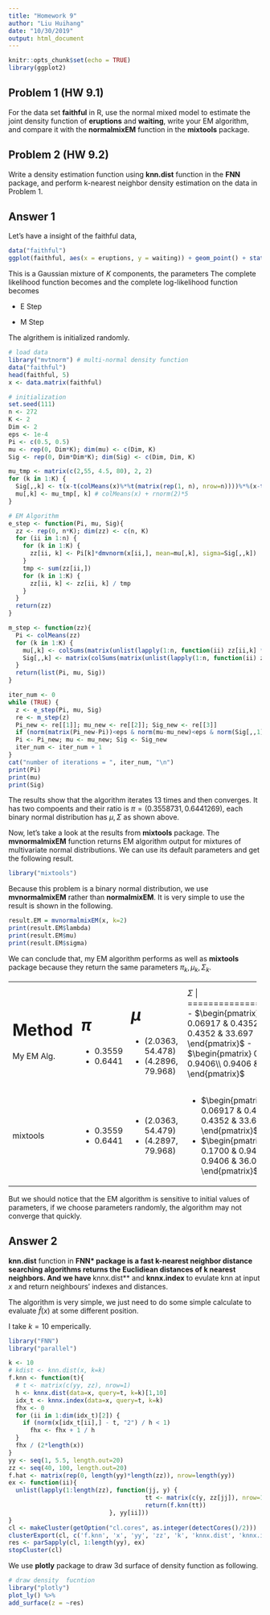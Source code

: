 ```yaml
---
title: "Homework 9"
author: "Liu Huihang"
date: "10/30/2019"
output: html_document
---
```


```r
knitr::opts_chunk$set(echo = TRUE)
library(ggplot2)
```

## Problem 1 (HW 9.1)
For the data set **faithful** in R, use the normal mixed model to estimate the joint density function of **eruptions** and **waiting**, write your EM algorithm, and compare it with the **normalmixEM** function in the **mixtools** package.


## Problem 2 (HW 9.2)

Write a density estimation function using **knn.dist** function in the **FNN** package, and perform k-nearest neighbor density estimation on the data in Problem 1.


## Answer 1

Let's have a insight of the faithful data,
```r
data("faithful")
ggplot(faithful, aes(x = eruptions, y = waiting)) + geom_point() + stat_density2d()
```

This is a Gaussian mixture of $K$ components, 
\begin{equation}
  p(x|\Psi) = \sum_{k=1}^{K} \pi_k \phi(x|\mu_k, \sigma_k), 
\end{equation}
the parameters
\begin{equation}
  \Psi = \left\{ (\pi_1, \mu_1, \Sigma_1),\dots (\pi_K, \mu_K, \Sigma_K) \right\}
\end{equation}
The complete likelihood function becomes
\begin{equation}
  L(\Psi) = \prod_{i=1}^n \prod_{k=1}^K  \left[ \pi_k\cdot \phi(x_i| \mu_k,\Sigma_k)\right]^{z_k}
\end{equation}
and the complete log-likelihood function becomes
\begin{equation}
  \begin{split}
    ln(L) 
    & = \sum_{i=1}^n \sum_{k=1}^K z_k \left[ ln(\pi_k) + ln\phi(x_i| \mu_k,\Sigma_k)\right] \\
    & = \sum_{i=1}^n \sum_{k=1}^K z_k \left[ ln(\pi_k) + C - \frac{1}{2}ln|\Sigma_k| - \frac{1}{2} tr\left[ \Sigma_k^{-1} (x_i -\mu_k)(x_i -\mu_k)^T \right] \right] \\
    & \propto \sum_{i=1}^n \sum_{k=1}^K z_k \left[ ln(\pi_k) - \frac{1}{2}ln|\Sigma_k| - \frac{1}{2} tr\left[ \Sigma_k^{-1} (x_i -\mu_k)(x_i -\mu_k)^T \right] \right] \\
  \end{split}
\end{equation}

- E Step

\begin{equation}
  \hat{z}_{ik} = \frac{\pi_k \phi(x_i | \mu_k, \sigma_k)}{\sum_{m=1}^2 \pi_m \phi(x_i | \mu_m, \sigma_m)}
\end{equation}

- M Step

\begin{equation}
  \begin{split}
    \hat{\pi}_k^{new} & = \frac{\sum_{i=1}^n \hat{z}_{ik}}{n} \\
    \hat{\mu}_k^{new} & = \frac{\sum_{i=1}^n \hat{z}_{ik}x_i}{\sum_{i=1}^n \hat{z}_{ik}} \\
    \hat{\Sigma}_k^{new} & = \frac{\sum_{i=1}^n \hat{z}_{ik} (x_i-\hat{\mu}_k)^T(x_i-\hat{\mu}_k)}{\sum_{i=1}^n \hat{z}_{ik}} \\
  \end{split}
\end{equation}

The algrithem is initialized randomly. 

```r
# load data
library("mvtnorm") # multi-normal density function
data("faithful")
head(faithful, 5)
x <- data.matrix(faithful)

# initialization
set.seed(111)
n <- 272
K <- 2
Dim <- 2
eps <- 1e-4
Pi <- c(0.5, 0.5)
mu <- rep(0, Dim*K); dim(mu) <- c(Dim, K)
Sig <- rep(0, Dim*Dim*K); dim(Sig) <- c(Dim, Dim, K)

mu_tmp <- matrix(c(2,55, 4.5, 80), 2, 2)
for (k in 1:K) {
  Sig[,,k] <- t(x-t(colMeans(x)%*%t(matrix(rep(1, n), nrow=n))))%*%(x-t(colMeans(x)%*%t(matrix(rep(1, n), nrow=n))))/n + diag(abs(rnorm(2)))*5 # t(scale(x, center=TRUE, scale=FALSE))%*%scale(x, center=TRUE, scale=FALSE)
  mu[,k] <- mu_tmp[, k] # colMeans(x) + rnorm(2)*5
}

# EM Algorithm
e_step <- function(Pi, mu, Sig){
  zz <- rep(0, n*K); dim(zz) <- c(n, K)
  for (ii in 1:n) {
    for (k in 1:K) {
      zz[ii, k] <- Pi[k]*dmvnorm(x[ii,], mean=mu[,k], sigma=Sig[,,k])
    }
    tmp <- sum(zz[ii,])
    for (k in 1:K) {
      zz[ii, k] <- zz[ii, k] / tmp
    }
  }
  return(zz)
}

m_step <- function(zz){
  Pi <- colMeans(zz)
  for (k in 1:K) { 
    mu[,k] <- colSums(matrix(unlist(lapply(1:n, function(ii) zz[ii,k] * x[ii,])), nrow=n, byrow=TRUE)) / colSums(zz)[k]
    Sig[,,k] <- matrix(colSums(matrix(unlist(lapply(1:n, function(ii) zz[ii,k] * t(t(x[ii,]-mu[,k]))%*%t(x[ii,]-mu[,k]) )), nrow=n, byrow=TRUE)), nrow=Dim) / colSums(zz)[k]
  }
  return(list(Pi, mu, Sig))
}

iter_num <- 0
while (TRUE) {
  z <- e_step(Pi, mu, Sig)
  re <- m_step(z)
  Pi_new <- re[[1]]; mu_new <- re[[2]]; Sig_new <- re[[3]]
  if (norm(matrix(Pi_new-Pi))<eps & norm(mu-mu_new)<eps & norm(Sig[,,1]-Sig_new[,,1])<eps & norm(Sig[,,2]-Sig_new[,,2])<eps) break
  Pi <- Pi_new; mu <- mu_new; Sig <- Sig_new
  iter_num <- iter_num + 1
}
cat("number of iterations = ", iter_num, "\n")
print(Pi)
print(mu)
print(Sig)
```

The results show that the algorithm iterates 13 times and then converges. It has two compoents and their ratio is $\pi=(0.3558731, 0.6441269)$, each binary normal distribution has $\mu, \Sigma$ as shown above.

Now, let's take a look at the results from **mixtools** package. The **mvnormalmixEM** function returns EM algorithm output for mixtures of multivariate normal distributions. We can use its default parameters and get the following result.
```r
library("mixtools")
```

Because this problem is a binary normal distribution, we use **mvnormalmixEM** rather than **normalmixEM**. It is very simple to use the result is shown in the following.
```r
result.EM = mvnormalmixEM(x, k=2)
print(result.EM$lambda)
print(result.EM$mu)
print(result.EM$sigma)
```

We can conclude that, my EM algorithm performs as well as **mixtools** package because they return the same parameters $\pi_k,\mu_k,\Sigma_k$. 

+---------------+-----------------+---------------------+-------------------+
| Method        | $\pi$           | $\mu$               |  $\Sigma$         |
+===============+=================+=====================+===================+
| My EM Alg.    | - $0.3559$      | - $(2.0363,54.478)$ | - $\begin{pmatrix} 0.06917 & 0.4352\\ 0.4352 & 33.697 \end{pmatrix}$ |
|               | - $0.6441$      | - $(4.2896,79.968)$ | - $\begin{pmatrix} 0.1700 & 0.9406\\ 0.9406 & 36.046 \end{pmatrix}$  |
+---------------+-----------------+---------------------+-------------------+
| mixtools      | - $0.3559$      | - $(2.0363,54.479)$ | - $\begin{pmatrix} 0.06917 & 0.4352\\ 0.4352 & 33.697 \end{pmatrix}$ |
|               | - $0.6441$      | - $(4.2897,79.968)$ | - $\begin{pmatrix} 0.1700 & 0.9406\\ 0.9406 & 36.046 \end{pmatrix}$  |
+---------------+-----------------+---------------------+-------------------+

But we should notice that the EM algorithm is sensitive to initial values of parameters, if we choose parameters randomly, the algorithm may not converge that quickly. 



## Answer 2
**knn.dist** function in **FNN* package is a fast k-nearest neighbor distance searching algorithms returns the Euclidiean distances of k nearest neighbors. 
And we have **knnx.dist** and **knnx.index** to evulate knn at input $x$ and return neighbours' indexes and distances.

The algorithm is very simple, we just need to do some simple calculate to evaluate $\hat{f}(x)$ at some different position.
\begin{equation}
  \hat{f}(x) = \frac{1}{n} \sum_{i=1}^n \frac{1}{2d_k(x)} I(|x-X_i|\le d_k(x))
\end{equation}

I take $k=10$ emperically.

```r
library("FNN")
library("parallel")

k <- 10
# kdist <- knn.dist(x, k=k)
f.knn <- function(t){
  # t <- matrix(c(yy, zz), nrow=1)
  h <- knnx.dist(data=x, query=t, k=k)[1,10]
  idx_t <- knnx.index(data=x, query=t, k=k)
  fhx <- 0
  for (ii in 1:dim(idx_t)[2]) {
    if (norm(x[idx_t[ii],] - t, "2") / h < 1)
      fhx <- fhx + 1 / h
  }
  fhx / (2*length(x))
}
yy <- seq(1, 5.5, length.out=20)
zz <- seq(40, 100, length.out=20)
f.hat <- matrix(rep(0, length(yy)*length(zz)), nrow=length(yy))
ex <- function(ii){
  unlist(lapply(1:length(zz), function(jj, y) {
                                      tt <- matrix(c(y, zz[jj]), nrow=1)
                                      return(f.knn(tt))
                            }, yy[ii]))
}
cl <- makeCluster(getOption("cl.cores", as.integer(detectCores()/2)))
clusterExport(cl, c('f.knn', 'x', 'yy', 'zz', 'k', 'knnx.dist', 'knnx.index'))                # include all the function needed
res <- parSapply(cl, 1:length(yy), ex)
stopCluster(cl)
```

We use **plotly** package to draw 3d surface of density function as following.
```r
# draw density  fucntion
library("plotly")
plot_ly() %>%
add_surface(z = ~res)
```